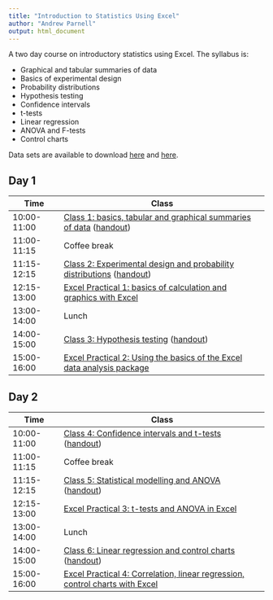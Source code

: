 ```yaml
---
title: "Introduction to Statistics Using Excel"
author: "Andrew Parnell"
output: html_document
---
```


A two day course on introductory statistics using Excel. The syllabus is:

- Graphical and tabular summaries of data
- Basics of experimental design
- Probability distributions
- Hypothesis testing
- Confidence intervals
- t-tests
- Linear regression
- ANOVA and F-tests
- Control charts

Data sets are available to download [here](https://rawgit.com/andrewcparnell/intro_stats_with_excel/master/practicals/data_sets.xlsx) and [here](https://rawgit.com/andrewcparnell/intro_stats_with_excel/master/practicals/other_data_sets.xlsx).

## Day 1

Time  | Class
------------- | ----------------------------------------------------
10:00-11:00 | [Class 1: basics, tabular and graphical summaries of data](https://rawgit.com/andrewcparnell/intro_stats_with_excel/master/class_notes/class_1_basics.pdf) ([handout](https://rawgit.com/andrewcparnell/intro_stats_with_excel/master/class_notes/class_1_basics_handout.pdf))
11:00-11:15 | Coffee break
11:15-12:15 | [Class 2: Experimental design and probability distributions](https://rawgit.com/andrewcparnell/intro_stats_with_excel/master/class_notes/class_2_exp_design_probability.pdf) ([handout](https://rawgit.com/andrewcparnell/intro_stats_with_excel/master/class_notes/class_2_exp_design_probability_handout.pdf))
12:15-13:00 | [Excel Practical 1: basics of calculation and graphics with Excel](https://rawgit.com/andrewcparnell/intro_stats_with_excel/master/practicals/practical_1_calculation_graphics.pdf) 
13:00-14:00 | Lunch 
14:00-15:00 | [Class 3: Hypothesis testing](https://rawgit.com/andrewcparnell/intro_stats_with_excel/master/class_notes/class_3_hypothesis_testing.pdf) ([handout](https://rawgit.com/andrewcparnell/intro_stats_with_excel/master/class_notes/class_3_hypothesis_testing_handout.pdf))
15:00-16:00 | [Excel Practical 2: Using the basics of the Excel data analysis package](https://rawgit.com/andrewcparnell/intro_stats_with_excel/master/practicals/practical_2_Excel_data_analysis.pdf) 

## Day 2

Time  | Class
------------- | ----------------------------------------------------
10:00-11:00 | [Class 4: Confidence intervals and t-tests](https://rawgit.com/andrewcparnell/intro_stats_with_excel/master/class_notes/class_4_confidence_intervals_t_tests.pdf) ([handout](https://rawgit.com/andrewcparnell/intro_stats_with_excel/master/class_notes/class_4_confidence_intervals_t_tests_handout.pdf))
11:00-11:15 | Coffee break
11:15-12:15 | [Class 5: Statistical modelling and ANOVA](https://rawgit.com/andrewcparnell/intro_stats_with_excel/master/class_notes/class_5_modelling_and_ANOVA.pdf) ([handout](https://rawgit.com/andrewcparnell/intro_stats_with_excel/master/class_notes/class_5_modelling_and_ANOVA_handout.pdf))
12:15-13:00 | [Excel Practical 3: t-tests and ANOVA in Excel](https://rawgit.com/andrewcparnell/intro_stats_with_excel/master/practicals/practical_3_ttests_ANOVA.pdf) 
13:00-14:00 | Lunch 
14:00-15:00 | [Class 6: Linear regression and control charts](https://rawgit.com/andrewcparnell/intro_stats_with_excel/master/class_notes/class_6_linear_regression_control_charts.pdf) ([handout](https://rawgit.com/andrewcparnell/intro_stats_with_excel/master/class_notes/class_6_linear_regression_control_charts_handout.pdf))
15:00-16:00 | [Excel Practical 4: Correlation, linear regression, control charts with Excel](https://rawgit.com/andrewcparnell/intro_stats_with_excel/master/practicals/practical_4_correlation_lr_control.pdf)



